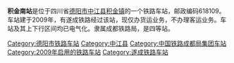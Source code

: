 {{expand|time=2014-02-20T04:25:08+00:00}}
{{unreferenced|time=2014-02-20T04:25:08+00:00}}
{{noteTA
|1=zh-cn:始发车次; zh-hk:列車班次;
|2=zh-cn:车次; zh-hk:班次;
}}
{{Infobox China railway station 
|车站名称 = 积金南站
|英文名称 = Jijinnan Railway Station
|车站位置 = [[四川省|四川省]][[德阳市|德阳市]][[中江县|中江县]][[积金镇|积金镇]]
|归属 = [[成都铁路局|成都铁路局]]
|车站等级 = [[四等站_(中铁)|四等站]]
|线路 = [[遂成铁路|遂成铁路]]
}}
'''积金南站'''是位于四川省[[德阳市|德阳市]][[中江县|中江县]][[积金镇|积金镇]]的一个铁路车站，邮政编码618109。车站建于2009年，有遂成铁路经过该站，现仅办货运业务，不办理客运业务。车站及其上下行区间均已电气化。隶属成都铁路局，是四等站。

{{start rail box}}
{{s-inop|[[大英东站|大英东站]]}}
{{s-line|[[遂成铁路|遂成铁路]]}}
{{s-inop|[[淮口南站|淮口南站]]}}
{{end box}}

{{遂成铁路}}

[[Category:德阳市铁路车站|Category:德阳市铁路车站]]
[[Category:中江县|Category:中江县]]
[[Category:中国铁路成都局集团车站|Category:中国铁路成都局集团车站]]
[[Category:2009年启用的铁路车站|Category:2009年启用的铁路车站]]
[[Category:遂成铁路车站|Category:遂成铁路车站]]